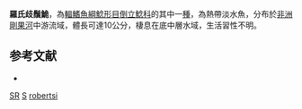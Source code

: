 {{Speciesbox 
| taxon = Synodontis robertsi
| authority = [[Poll|Poll]], 1974
| status = DD
| status_system= IUCN3.1
}}

'''羅氏歧鬚鮠'''，為[[輻鰭魚綱|輻鰭魚綱]][[鯰形目|鯰形目]][[倒立鯰科|倒立鯰科]]的其中一[[種|種]]，為熱帶淡水魚，分布於[[非洲|非洲]][[剛果河|剛果河]]中游流域，體長可達10公分，棲息在底中層水域，生活習性不明。

==参考文献==
*{{FishBase_species|genus=Synodontis|species=robertsi|year=2015|month=5}}

{{Taxonbar}}

[[Category:IUCN红色名录数据缺乏物种|SR]]
[[Category:1974年描述的鱼类|S]]
[[Category:歧鬚鮠屬|robertsi]]